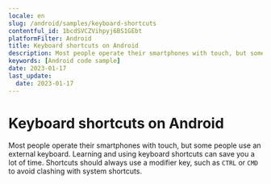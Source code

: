```yaml
---
locale: en
slug: /android/samples/keyboard-shortcuts
contentful_id: 1bcdSVCZVihpyj6BS1GEbt
platformFilter: Android
title: Keyboard shortcuts on Android
description: Most people operate their smartphones with touch, but some people use an external keyboard.
keywords: [Android code sample]
date: 2023-01-17
last_update:
  date: 2023-01-17
---
```


# Keyboard shortcuts on Android

Most people operate their smartphones with touch, but some people use an external keyboard. Learning and using keyboard shortcuts can save you a lot of time. Shortcuts should always use a modifier key, such as `CTRL` or `CMD` to avoid clashing with system shortcuts.

<CodeSample id="keyboard-shortcuts" locale="en" platform="android"/>

